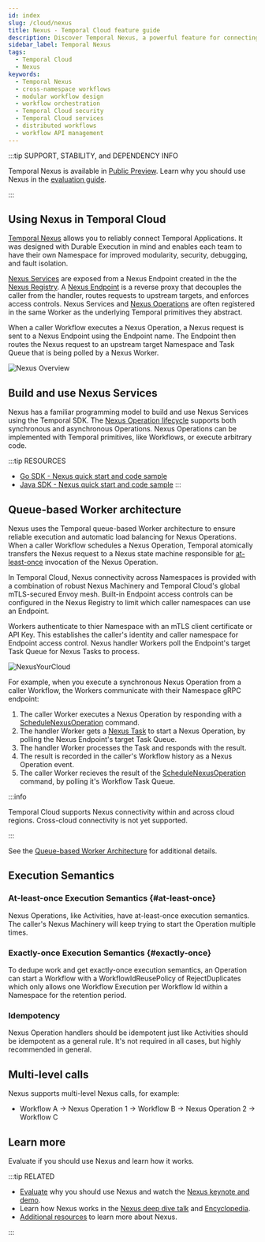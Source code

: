 ```yaml
---
id: index
slug: /cloud/nexus
title: Nexus - Temporal Cloud feature guide
description: Discover Temporal Nexus, a powerful feature for connecting durable executions across team, namespace, region, and cloud boundaries. Nexus also enables each team to have their own namespace for improved security, troubleshooting, and blast radius isolation.
sidebar_label: Temporal Nexus
tags:
  - Temporal Cloud
  - Nexus
keywords:
  - Temporal Nexus
  - cross-namespace workflows
  - modular workflow design
  - workflow orchestration
  - Temporal Cloud security
  - Temporal Cloud services
  - distributed workflows
  - workflow API management
---
```


:::tip SUPPORT, STABILITY, and DEPENDENCY INFO

Temporal Nexus is available in [Public Preview](/evaluate/development-production-features/release-stages#public-preview).
Learn why you should use Nexus in the [evaluation guide](/evaluate/nexus).

:::

## Using Nexus in Temporal Cloud
[Temporal Nexus](/evaluate/nexus) allows you to reliably connect Temporal Applications.
It was designed with Durable Execution in mind and enables each team to have their own Namespace for improved modularity, security, debugging, and fault isolation.

[Nexus Services](/nexus/services) are exposed from a Nexus Endpoint created in the the [Nexus Registry](/nexus/registry).
A [Nexus Endpoint](/nexus/endpoints) is a reverse proxy that decouples the caller from the handler, routes requests to upstream targets, and enforces access controls.
Nexus Services and [Nexus Operations](/nexus/operations) are often registered in the same Worker as the underlying Temporal primitives they abstract.

When a caller Workflow executes a Nexus Operation, a Nexus request is sent to a Nexus Endpoint using the Endpoint name.
The Endpoint then routes the Nexus request to an upstream target Namespace and Task Queue that is being polled by a Nexus Worker.

![Nexus Overview](/img/nexus-overview-short.png)

## Build and use Nexus Services

Nexus has a familiar programming model to build and use Nexus Services using the Temporal SDK.
The [Nexus Operation lifecycle](/nexus/operations#operation-lifecycle) supports both synchronous and asynchronous Operations.
Nexus Operations can be implemented with Temporal primitives, like Workflows, or execute arbitrary code.

:::tip RESOURCES
- [Go SDK - Nexus quick start and code sample](/develop/go/nexus)
- [Java SDK - Nexus quick start and code sample](/develop/java/nexus)
:::

## Queue-based Worker architecture

Nexus uses the Temporal queue-based Worker architecture to ensure reliable execution and automatic load balancing for Nexus Operations.
When a caller Workflow schedules a Nexus Operation, Temporal atomically transfers the Nexus request to a Nexus state machine responsible for [at-least-once](#at-least-once) invocation of the Nexus Operation.

In Temporal Cloud, Nexus connectivity across Namespaces is provided with a combination of robust Nexus Machinery and Temporal Cloud's global mTLS-secured Envoy mesh.
Built-in Endpoint access controls can be configured in the Nexus Registry to limit which caller namespaces can use an Endpoint.

Workers authenticate to thier Namespace with an mTLS client certificate or API Key.
This establishes the caller's identity and caller namespace for Endpoint access control.
Nexus handler Workers poll the Endpoint's target Task Queue for Nexus Tasks to process.

![NexusYourCloud](/img/nexus/nexus-workers-short.png)

For example, when you execute a synchronous Nexus Operation from a caller Workflow, the Workers communicate with their Namespace gRPC endpoint:
1. The caller Worker executes a Nexus Operation by responding with a [ScheduleNexusOperation](/references/commands#schedulenexusoperation) command.
2. The handler Worker gets a [Nexus Task](/workers#nexus-task) to start a Nexus Operation, by polling the Nexus Endpoint's target Task Queue.
3. The handler Worker processes the Task and responds with the result.
4. The result is recorded in the caller's Workflow history as a Nexus Operation event.
5. The caller Worker recieves the result of the [ScheduleNexusOperation](/references/commands#schedulenexusoperation) command, by polling it's Workflow Task Queue.

:::info

Temporal Cloud supports Nexus connectivity within and across cloud regions. Cross-cloud connectivity is not yet supported.

:::

See the [Queue-based Worker Architecture](/nexus#queue-based-worker-architecture) for additional details.

## Execution Semantics

### At-least-once Execution Semantics {#at-least-once}

Nexus Operations, like Activities, have at-least-once execution semantics.
The caller's Nexus Machinery will keep trying to start the Operation multiple times.

### Exactly-once Execution Semantics {#exactly-once}

To dedupe work and get exactly-once execution semantics, an Operation can start a Workflow with a WorkflowIdReusePolicy of RejectDuplicates which only allows one Workflow Execution per Workflow Id within a Namespace for the retention period.

### Idempotency

Nexus Operation handlers should be idempotent just like Activities should be idempotent as a general rule.
It's not required in all cases, but highly recommended in general.

## Multi-level calls
Nexus supports multi-level Nexus calls, for example:
- Workflow A → Nexus Operation 1 → Workflow B → Nexus Operation 2 → Workflow C

## Learn more

Evaluate if you should use Nexus and learn how it works.

:::tip RELATED

- [Evaluate](/evaluate/nexus) why you should use Nexus and watch the [Nexus keynote and demo](https://youtu.be/qqc2vsv1mrU?feature=shared&t=2082).
- Learn how Nexus works in the [Nexus deep dive talk](https://www.youtube.com/watch?v=izR9dQ_eIe4) and [Encyclopedia](/nexus).
- [Additional resources](/evaluate/nexus#learn-more) to learn more about Nexus.

:::